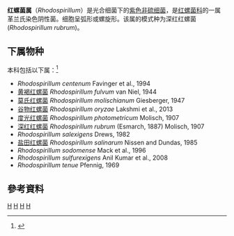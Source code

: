 {{Automatic taxobox
| taxon = Rhodospirillum
| authority = Molisch, 1907
| type_species = ''Rhodospirillum rubrum''
| type_species_authority = (Esmarch, 1887) Molisch, 1907 
}}
{{not|红螺旋菌属}}
'''红螺菌属'''（''Rhodospirillum''）是光合细菌下的[[紫色非硫细菌|紫色非硫细菌]]，是[[红螺菌科|红螺菌科]]的一属革兰氏染色阴性菌。细胞呈弧形或螺旋形。该属的模式种为深红红螺菌(''Rhodospirillum rubrum'')。

==下属物种==
本科包括以下属：<ref>{{cite web |title=Rhodospirillum Molisch, 1907 |url=https://www.gbif.org/species/3220313 |website=GBIF}}</ref>
* ''Rhodospirillum centenum'' Favinger et al., 1994
* [[黄褐红螺菌|黄褐红螺菌]] ''Rhodospirillum fulvum'' van Niel, 1944 
* [[莫氏红螺菌|莫氏红螺菌]] ''Rhodospirillum molischianum'' Giesberger, 1947 
* [[谷物红螺菌|谷物红螺菌]] ''Rhodospirillum oryzae'' Lakshmi et al., 2013
* [[度光红螺菌|度光红螺菌]] ''Rhodospirillum photometricum'' Molisch, 1907 
* [[深红红螺菌|深红红螺菌]] ''Rhodospirillum rubrum'' (Esmarch, 1887) Molisch, 1907 
* ''Rhodospirillum salexigens'' Drews, 1982
* [[盐田红螺菌|盐田红螺菌]] ''Rhodospirillum salinarum'' Nissen and Dundas, 1985
* ''Rhodospirillum sodomense'' Mack et al., 1996
* ''Rhodospirillum sulfurexigens'' Anil Kumar et al., 2008
* ''Rhodospirillum tenue'' Pfennig, 1969 

==參考資料==
{{Reflist}}

{{Taxonbar}}
[[Category:1907年描述的分类群|H]]
[[Category:紫色非硫细菌|H]]
[[Category:革兰氏阴性菌|H]]
[[Category:红螺菌科|H]]
